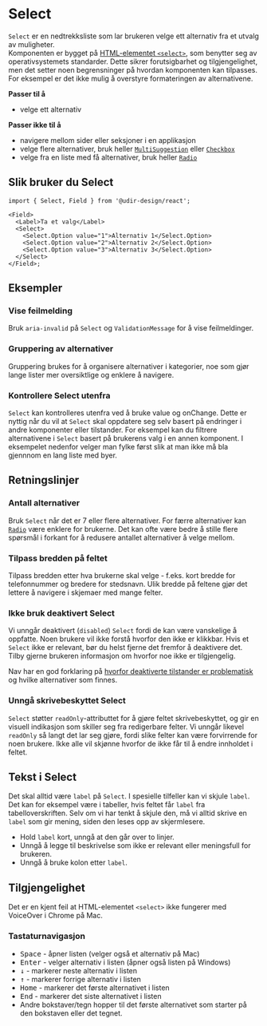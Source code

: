 
<Meta of={SelectStories} />

# Select

`Select` er en nedtrekksliste som lar brukeren velge ett alternativ fra et utvalg av muligheter.  
Komponenten er bygget på [HTML-elementet `<select>`](https://developer.mozilla.org/en-US/docs/Web/HTML/Reference/Elements/select), som benytter seg av operativsystemets standarder.
Dette sikrer forutsigbarhet og tilgjengelighet, men det setter noen begrensninger på hvordan komponenten kan tilpasses.
For eksempel er det ikke mulig å overstyre formateringen av alternativene.

**Passer til å**

- velge ett alternativ

**Passer ikke til å**

- navigere mellom sider eller seksjoner i en applikasjon
- velge flere alternativer, bruk heller [`MultiSuggestion`](/docs/components-multisuggestion--docs) eller [`Checkbox`](/docs/components-checkbox--docs)
- velge fra en liste med få alternativer, bruk heller [`Radio`](/docs/components-radio--docs)

## Slik bruker du Select

<Primary />
<Controls />

```tsx
import { Select, Field } from '@udir-design/react';

<Field>
  <Label>Ta et valg</Label>
  <Select>
    <Select.Option value="1">Alternativ 1</Select.Option>
    <Select.Option value="2">Alternativ 2</Select.Option>
    <Select.Option value="3">Alternativ 3</Select.Option>
  </Select>
</Field>;
```

## Eksempler

### Vise feilmelding

Bruk `aria-invalid` på `Select` og `ValidationMessage` for å vise feilmeldinger.

<Canvas of={SelectStories.WithError} />

### Gruppering av alternativer

Gruppering brukes for å organisere alternativer i kategorier, noe som gjør lange lister mer oversiktlige og enklere å navigere.

<Canvas of={SelectStories.WithOptgroup} />

### Kontrollere Select utenfra

`Select` kan kontrolleres utenfra ved å bruke value og onChange. Dette er nyttig når du vil at `Select` skal oppdatere seg selv basert på endringer i andre komponenter eller tilstander.
For eksempel kan du filtrere alternativene i `Select` basert på brukerens valg i en annen komponent. I eksempelet nedenfor velger man fylke først slik at man ikke må bla gjennnom en lang liste med byer.

<Canvas of={SelectStories.Controlled} />

## Retningslinjer

### Antall alternativer

Bruk `Select` når det er 7 eller flere alternativer. For færre alternativer kan [`Radio`](/docs/components-radio--docs) være enklere for brukerne. Det kan ofte være bedre å stille flere spørsmål i forkant for å redusere antallet alternativer å velge mellom.

### Tilpass bredden på feltet

Tilpass bredden etter hva brukerne skal velge - f.eks. kort bredde for telefonnummer og bredere for stedsnavn. Ulik bredde på feltene gjør det lettere å navigere i skjemaer med mange felter.

### Ikke bruk deaktivert Select

Vi unngår deaktivert (`disabled`) `Select` fordi de kan være vanskelige å oppfatte. Noen brukere vil ikke forstå hvorfor den ikke er klikkbar. Hvis et `Select` ikke er relevant, bør du helst fjerne det fremfor å deaktivere det. Tilby gjerne brukeren informasjon om hvorfor noe ikke er tilgjengelig.

Nav har en god forklaring på [hvorfor deaktiverte tilstander er problematisk](https://aksel.nav.no/god-praksis/artikler/deaktiverte-tilstander) og hvilke alternativer som finnes.

### Unngå skrivebeskyttet Select

`Select` støtter `readOnly`-attributtet for å gjøre feltet skrivebeskyttet, og gir en visuell indikasjon
som skiller seg fra redigerbare felter. Vi unngår likevel `readOnly` så langt det lar seg gjøre, fordi
slike felter kan være forvirrende for noen brukere. Ikke alle vil skjønne hvorfor de ikke får til å
endre innholdet i feltet.

## Tekst i Select

Det skal alltid være `label` på `Select`. I spesielle tilfeller kan vi skjule `label`. Det kan for eksempel være i tabeller, hvis feltet får `label` fra tabelloverskriften. Selv om vi har tenkt å skjule den, må vi alltid skrive en `label` som gir mening, siden den leses opp av skjermlesere.

- Hold `label` kort, unngå at den går over to linjer.
- Unngå å legge til beskrivelse som ikke er relevant eller meningsfull for brukeren.
- Unngå å bruke kolon etter `label`.

## Tilgjengelighet

Det er en kjent feil at HTML-elementet `<select>` ikke fungerer med VoiceOver i Chrome på Mac.

### Tastaturnavigasjon

- <kbd>Space</kbd> - åpner listen (velger også et alternativ på Mac)
- <kbd>Enter</kbd> - velger alternativ i listen (åpner også listen på Windows)
- <kbd data-icon>↓</kbd> - markerer neste alternativ i listen
- <kbd data-icon>↑</kbd> - markerer forrige alternativ i listen
- <kbd>Home</kbd> - markerer det første alternativet i listen
- <kbd>End</kbd> - markerer det siste alternativet i listen
- Andre bokstaver/tegn hopper til det første alternativet som starter på den bokstaven eller det tegnet.
